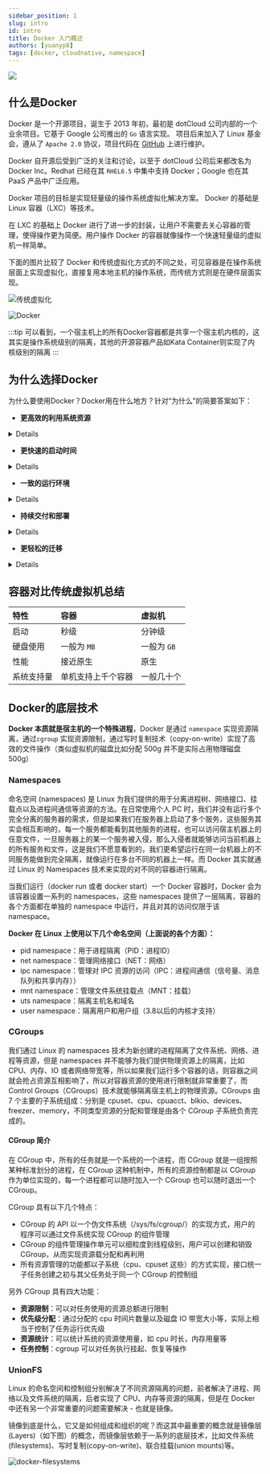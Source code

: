 ```yaml
---
sidebar_position: 1
slug: intro
id: intro
title: Docker 入门概述
authors: [yuanyp8]
tags: [docker, cloudnative, namespace]
---
```


<img className="Badges" src="https://img.shields.io/badge/author-yuanyp8-yellowgreen"/>

## 什么是Docker

Docker 是一个开源项目，诞生于 2013 年初，最初是 <Highlight color="#1877F2">dotCloud</Highlight> 公司内部的一个业余项目。它基于 Google 公司推出的 `Go` 语言实现。 项目后来加入了 Linux 基金会，遵从了 `Apache 2.0` 协议，项目代码在 [GitHub](https://github.com/docker/docker) 上进行维护。

Docker 自开源后受到广泛的关注和讨论，以至于 dotCloud 公司后来都改名为 Docker Inc。Redhat 已经在其 `RHEL6.5` 中集中支持 Docker；Google 也在其 PaaS 产品中广泛应用。

Docker 项目的目标是实现轻量级的操作系统虚拟化解决方案。 Docker 的基础是 Linux 容器（LXC）等技术。

在 LXC 的基础上 Docker 进行了进一步的封装，让用户不需要去关心容器的管理，使得操作更为简便。用户操作 Docker 的容器就像操作一个快速轻量级的虚拟机一样简单。

下面的图片比较了 Docker 和传统虚拟化方式的不同之处，可见容器是在操作系统层面上实现虚拟化，直接复用本地主机的操作系统，而传统方式则是在硬件层面实现。

![传统虚拟化](assets/virtualization.png)

![Docker](assets/docker.png)

:::tip
可以看到，一个宿主机上的所有Docker容器都是共享一个宿主机内核的，这其实是操作系统级别的隔离，其他的开源容器产品如Kata Container则实现了内核级别的隔离 
:::

## 为什么选择Docker

为什么要使用Docker？Docker用在什么地方？针对“为什么”的简要答案如下：

-  **更高效的利用系统资源**
<details>
  <summary>Details</summary>
  <div>
    <div>
     由于容器不需要进行硬件虚拟以及运行完整操作系统等额外开销， <b>Docker</b> 对系统资源的利用率更高。无论是应用执行速度、内存损耗或者文件存储速度，都要比传统虚拟机技术更高效。
    </div>
    <br/>
  </div>
</details>

-  **更快速的启动时间**
<details>
    <summary>Details</summary>
    <div>
        <div>
            传统的虚拟机技术启动应用服务往往需要数分钟，而  <b>Docker</b> 容器应用，由于直接运行于宿主内核，无需启动完整的操作系统，因此可以做到秒级、甚至毫秒级的启动时间。大大的节约了开发、测试、部署的时间。
        </div>
        <br/>
    </div>
</details>



-  **一致的运行环境**
<details>
    <summary>Details</summary>
    <div>
        <div>
            开发过程中一个常见的问题是环境一致性问题。由于开发环境、测试环境、生产环境不一致，导致有些 bug 并未在开发过程中被发现。而 <b>Docker</b> 的镜像提供了除内核外完整的运行时环境，确保了应用运行环境一致性，从而不会再出现 *「这段代码在我机器上没问题啊」* 这类问题。
        </div>
        <br/>
    </div>
</details>


- **持续交付和部署**
<details>
    <summary>Details</summary>
    对开发和运维（<a href="https://zh.wikipedia.org/wiki/DevOps">DevOps</a>）人员来说，最希望的就是一次创建或配置，可以在任意地方正常运行。
    使用 <b>Docker</b> 可以通过定制应用镜像来实现持续集成、持续交付、部署。开发人员可以通过 <a href="https://www.kancloud.cn/docker_practice/image/dockerfile/">Dockerfile</a> 来进行镜像构建，并结合 <a href="https://en.wikipedia.org/wiki/Continuous_integration">持续集成</a>  系统进行集成测试，而运维人员则可以直接在生产环境中快速部署该镜像，甚至结合 <a href="https://en.wikipedia.org/wiki/Continuous_delivery">持续部署</a> 系统进行自动部署。
    而且使用 Dockerfile 使镜像构建透明化，不仅仅开发团队可以理解应用运行环境，也方便运维团队理解应用运行所需条件，帮助更好的生产环境中部署该镜像。
</details>


- **更轻松的迁移**
<details>
    <summary>Details</summary>
    <div>
        <div>
            由于 <b>Docker</b> 确保了执行环境的一致性，使得应用的迁移更加容易。<b>Docker</b> 可以在很多平台上运行，无论是物理机、虚拟机、公有云、私有云，甚至是笔记本，其运行结果是一致的。因此用户可以很轻易的将在一个平台上运行的应用，迁移到另一个平台上，而不用担心运行环境的变化导致应用无法正常运行的情况。
        </div>
        <br/>
    </div>
</details>


## 容器对比传统虚拟机总结

| 特性       | 容器               | 虚拟机      |
| :--------- | :----------------- | :---------- |
| 启动       | 秒级               | 分钟级      |
| 硬盘使用   | 一般为 `MB`        | 一般为 `GB` |
| 性能       | 接近原生           | 原生        |
| 系统支持量 | 单机支持上千个容器 | 一般几十个  |

## Docker的底层技术

**Docker 本质就是宿主机的一个特殊进程**，Docker 是通过 `namespace` 实现资源隔离，通过`cgroup` 实现资源限制，通过写时复制技术（copy-on-write）实现了高效的文件操作（类似虚拟机的磁盘比如分配 500g 并不是实际占用物理磁盘 500g）

### Namespaces

命名空间 (namespaces) 是 Linux 为我们提供的用于分离进程树、网络接口、挂载点以及进程间通信等资源的方法。在日常使用个人 PC 时，我们并没有运行多个完全分离的服务器的需求，但是如果我们在服务器上启动了多个服务，这些服务其实会相互影响的，每一个服务都能看到其他服务的进程，也可以访问宿主机器上的任意文件，一旦服务器上的某一个服务被入侵，那么入侵者就能够访问当前机器上的所有服务和文件，这是我们不愿意看到的，我们更希望运行在同一台机器上的不同服务能做到完全隔离，就像运行在多台不同的机器上一样。而 Docker 其实就通过 Linux 的 Namespaces 技术来实现的对不同的容器进行隔离。

当我们运行（docker run 或者 docker start）一个 Docker 容器时，Docker 会为该容器设置一系列的 namespaces，这些 namespaces 提供了一层隔离，容器的各个方面都在单独的 namespace 中运行，并且对其的访问仅限于该 namespace。

**Docker 在 Linux 上使用以下几个命名空间（上面说的各个方面）：**

- pid namespace：用于进程隔离（PID：进程ID）
- net namespace：管理网络接口（NET：网络）
- ipc namespace：管理对 IPC 资源的访问（IPC：进程间通信（信号量、消息队列和共享内存））
- mnt namespace：管理文件系统挂载点（MNT：挂载）
- uts namespace：隔离主机名和域名
- user namespace：隔离用户和用户组（3.8以后的内核才支持）

### CGroups

我们通过 Linux 的 namespaces 技术为新创建的进程隔离了文件系统、网络、进程等资源，但是 namespaces 并不能够为我们提供物理资源上的隔离，比如 CPU、内存、IO 或者网络带宽等，所以如果我们运行多个容器的话，则容器之间就会抢占资源互相影响了，所以对容器资源的使用进行限制就非常重要了，而 Control Groups（CGroups）技术就能够隔离宿主机上的物理资源。CGroups 由 7 个主要的子系统组成：分别是 cpuset、cpu、cpuacct、blkio、devices、freezer、memory，不同类型资源的分配和管理是由各个 CGroup 子系统负责完成的。

#### CGroup 简介

在 CGroup 中，所有的任务就是一个系统的一个进程，而 CGroup 就是一组按照某种标准划分的进程，在 CGroup 这种机制中，所有的资源控制都是以 CGroup 作为单位实现的，每一个进程都可以随时加入一个 CGroup 也可以随时退出一个 CGroup。

CGroup 具有以下几个特点：

- CGroup 的 API 以一个伪文件系统（/sys/fs/cgroup/）的实现方式，用户的程序可以通过文件系统实现 CGroup 的组件管理
- CGroup 的组件管理操作单元可以细粒度到线程级别，用户可以创建和销毁 CGroup，从而实现资源载分配和再利用
- 所有资源管理的功能都以子系统（cpu、cpuset 这些）的方式实现，接口统一子任务创建之初与其父任务处于同一个 CGroup 的控制组

另外 CGroup 具有四大功能：

- **资源限制**：可以对任务使用的资源总额进行限制
- **优先级分配**：通过分配的 cpu 时间片数量以及磁盘 IO 带宽大小等，实际上相当于控制了任务运行优先级
- **资源统计**：可以统计系统的资源使用量，如 cpu 时长，内存用量等
- **任务控制**：cgroup 可以对任务执行挂起、恢复等操作

### UnionFS

Linux 的命名空间和控制组分别解决了不同资源隔离的问题，前者解决了进程、网络以及文件系统的隔离，后者实现了 CPU、内存等资源的隔离，但是在 Docker 中还有另一个非常重要的问题需要解决 - 也就是镜像。

镜像到底是什么，它又是如何组成和组织的呢？而这其中最重要的概念就是镜像层(Layers)（如下图）的概念，而镜像层依赖于一系列的底层技术，比如文件系统(filesystems)、写时复制(copy-on-write)、联合挂载(union mounts)等。

![docker-filesystems](assets/docker-filesystems.png)

